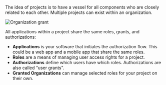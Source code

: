 The idea of projects is to have a vessel for all components who are closely related to each other. Multiple projects can exist within an organization.

![Organization grant](/img/concepts/objects/organization_grants.png)

All applications within a project share the same roles, grants, and authorizations:

- **Applications** is your software that initiates the authorization flow. This could be a web app and a mobile app that share the same roles.
- **Roles** are a means of managing user access rights for a project.
- **Authorizations** define which users have which roles. Authorizations are also called “user grants”.
- **Granted Organizations** can manage selected roles for your project on their own.
